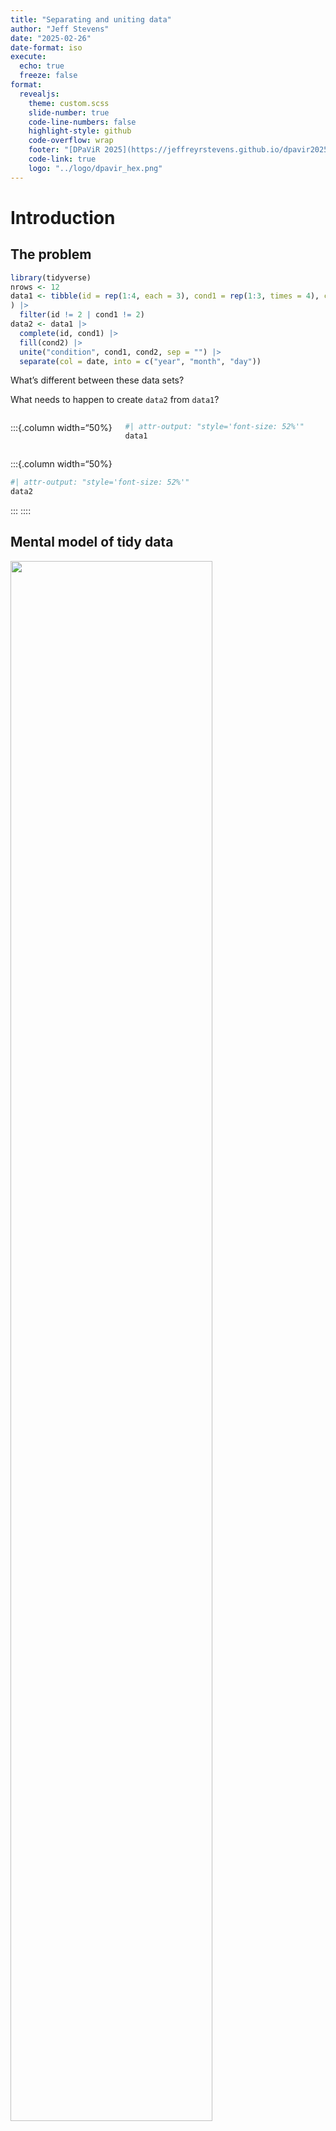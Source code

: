 ```yaml
---
title: "Separating and uniting data"
author: "Jeff Stevens"
date: "2025-02-26"
date-format: iso
execute:
  echo: true
  freeze: false
format:
  revealjs: 
    theme: custom.scss
    slide-number: true
    code-line-numbers: false
    highlight-style: github
    code-overflow: wrap
    footer: "[DPaViR 2025](https://jeffreyrstevens.github.io/dpavir2025)"
    code-link: true
    logo: "../logo/dpavir_hex.png"
---
```


# Introduction

## The problem

```r
library(tidyverse)
nrows <- 12
data1 <- tibble(id = rep(1:4, each = 3), cond1 = rep(1:3, times = 4), cond2 = rep(c("A", "B", "A", "B"), each = 3), date = sample(seq(as.Date('2022-01-01'), as.Date('2022-02-28'), by="day"), nrows)
) |> 
  filter(id != 2 | cond1 != 2)
data2 <- data1 |> 
  complete(id, cond1) |> 
  fill(cond2) |> 
  unite("condition", cond1, cond2, sep = "") |> 
  separate(col = date, into = c("year", "month", "day"))
```

What's different between these data sets? 

What needs to happen to create `data2` from `data1`?

::::{.columns}
:::{.column width="50%}
```r
#| attr-output: "style='font-size: 52%'"
data1
```
:::
:::{.column width="50%}
```r
#| attr-output: "style='font-size: 52%'"
data2
```
:::
::::


## Mental model of tidy data

![](../images/tidy_data2.png){fig-align=center width=80%}

1. Each variable has its own column
1. Each observation has its own row
1. Each value has its own cell


# Separating data


## Separating data

:::: {.columns}

::: {.column width="50%"}

```r
table3
```
:::

::: {.column width="50%"}

#### Why is `table3` not tidy?
:::

::::

::: {.fragment}
![](../images/tidyr_separate.png){.absolute width="60%" top="30%" left="55%"}
:::


---

## Separating data

```r
separate(table3, rate, into = c("cases", "population"))
```

::: {.fragment}
```r
separate(table3, rate, into = c("cases", "population"), convert = TRUE)
```
:::


## Separating data

```r
separate(table3, year, into = c("century", "year2"), sep = 2)
```

::: {.fragment}
```r
separate(table3, year, into = c("century", "year2"), sep = 2, remove = FALSE)
```
:::


## Separating data

::: {.callout-warning appearance="simple"}
The `separate()` function is being _superseded_ by `separate_wider_delim()` and `separate_wider_position()` for the two use cases described before. But these are both listed as _experimental_, so we're sticking with `separate()`.
:::

::: {.fragment}
`separate(table3, rate, into = c("cases", "population"), sep = "/")` 

<center>
== 
</center>

`separate_wider_delim(table3, rate, names = c("cases", "population"), delim = "/")`
:::


## Separating data

::: {.callout-warning appearance="simple"}
The `separate()` function is being _superseded_ by `separate_wider_delim()` and `separate_wider_position()` for the two use cases described before. But these are both listed as _experimental_, so we're sticking with `separate()`.
:::

`separate(table3, year, into = c("century", "year2"), sep = 2)` 

<center>
== 
</center>

`separate_wider_position(table3, year, widths = c(century = 2, year2 = 2))`


# Uniting data


## Uniting data

:::: {.columns}

::: {.column width="55%"}

::: {style="font-size:85%"}
```r
table5
```
:::

:::

::: {.column width="45%"}

#### Why is `table5` not tidy?
:::

::::

::: {.fragment}
![](../images/tidyr_unite.png){.absolute width="60%" top="30%" left="55%"}
:::


## Uniting data

```r
unite(table5, new, century:year)
```

::: {.fragment}
```r
unite(table5, new, century:year, sep = "")
```
:::


## Uniting data

```r
unite(table5, new, century:year, sep = "", remove = FALSE)
```

::: {.fragment}
```r
unite(table5, new, century:year, sep = "", remove = FALSE, convert = TRUE)
```
:::


## Coalescing data

Combining data across columns with `NA`s

```r
coal_data <- tibble(a_1 = c(1, NA, NA, NA), a_2 = c(NA, 4, NA, NA), a_3 = c(NA, NA, 7, NA))
```
```r
coal_data
```

::: {.fragment}
```r
coal_data |> 
  mutate(a_all = coalesce(a_1, a_2, a_3))
```
:::


## Coalescing data

Combining data across columns with `NA`s using [select helpers](https://github.com/tidyverse/funs/issues/54#issuecomment-2684357499)

```r
coal_data <- tibble(a_1 = c(1, NA, NA, NA), a_2 = c(NA, 4, NA, NA), a_3 = c(NA, NA, 7, NA))
```
```r
coal_data
```

::: {.fragment}
```r
coal_data |> 
  mutate(a_all = coalesce(!!quote(!!!across(contains("a_")))))
```
:::


# Incomplete data sets

## Missing data

```r
stocks <- tibble(
  year   = c(2015, 2015, 2015, 2015, 2016, 2016, 2016),
  qtr    = c(   1,    2,    3,    4,    2,    3,    4),
  return = c(1.88, 0.59, 0.35,   NA, 0.92, 0.17, 2.66)
)
```

:::: {.columns}

::: {.column width="60%"}

```r
stocks
```

What is missing?

::: {.fragment}
* Explicitly missing (Q4 2015 is `NA`)
* Implicitly missing (Q1 2016 absent)
:::
:::

::: {.column width="40%"}

::: {.fragment}
```r
stocks |> 
  complete(year, qtr)
```
:::
:::

::::

## Missing data

```r
stocks <- tibble(
  year   = c(2015, 2015, 2015, 2015, 2016, 2016, 2016),
  qtr    = c(   1,    2,    3,    4,    2,    3,    4),
  return = c(1.88, 0.59, 0.35,   NA, 0.92, 0.17, 2.66)
)
```

:::: {.columns}

::: {.column width="60%"}

```r
stocks
```

What is missing?

:::

::: {.column width="40%"}

```r
stocks |> 
  complete(year, qtr)
```
:::

::::

::: {.callout-warning}
#### Important for factorial designs and for data validation
:::


## Combinations of factors

```r
fruits <- tibble(
  type   = c("apple", "orange", "apple", "orange", "orange", "orange"),
  year   = c(2010, 2010, 2012, 2010, 2010, 2012),
  size  =  factor(
    c("XS", "S",  "M", "S", "S", "M"),
    levels = c("XS", "S", "M", "L")
  ),
  weights = rnorm(6, as.numeric(size) + 2)
)
```

:::: {.columns}

::: {.column width="40%"}

```r
fruits
```

:::

::: {.column width="60%"}

::: {.fragment}
```r
fruits |> expand(type, size)
```
return all **possible** combinations
:::
:::

::::


## Combinations of factors

:::: {.columns}

::: {.column width="40%"}

```r
fruits
```

:::

::: {.column width="60%"}

::: {.fragment}
```r
fruits |> expand(nesting(type, size))
```
return all **existing** combinations
:::
:::

::::


## Filling data

```r
treatment <- tribble(
  ~ person,           ~ treatment, ~response,
  "Derrick Whitmore", 1,           7,
  NA,                 2,           10,
  NA,                 3,           9,
  "Katherine Burke",  1,           4
)
```

:::: {.columns}

::: {.column width="50%"}

::: {style="font-size:90%"}
```r
treatment
```
:::

:::

::: {.column width="50%"}

::: {.fragment}
```r
treatment |> 
  fill(person)
```
:::
:::

::::



## Solving the problem

What code turns `data1` into `data2`?

```r
library(tidyverse)
nrows <- 12
data1 <- tibble(id = rep(1:4, each = 3), 
                cond1 = rep(1:3, times = 4), 
                cond2 = rep(c("A", "B", "A", "B"), each = 3), 
                date = sample(seq(as.Date('2022-01-01'), 
                                  as.Date('2022-02-28'), by="day"), nrows)) |> 
  filter(id != 2 | cond1 != 2)
```


## Solving the problem

What code turns `data1` into `data2`?

::::{.columns}
:::{.column width="50%}
```r
#| attr-output: "style='font-size: 52%'"
data1
```
:::
:::{.column width="50%}
```r
#| attr-output: "style='font-size: 52%'"
data2
```
:::
::::

## Let's code!

[Separating data](../code/16_separating.html){target="_blank"}
